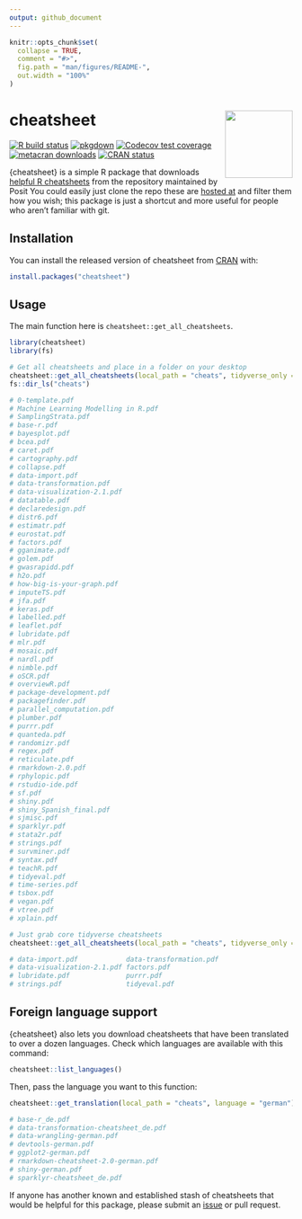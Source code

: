 ```yaml
---
output: github_document
---
```


<!-- README.md is generated from README.Rmd. Please edit that file -->

```r
knitr::opts_chunk$set(
  collapse = TRUE,
  comment = "#>",
  fig.path = "man/figures/README-",
  out.width = "100%"
)
```

# cheatsheet <img src='https://github.com/bradlindblad/cheatsheet/blob/main/fig/logo.png?raw=true' align="right" width="120" />


<!-- badges: start -->
[![R build status](https://github.com/bradlindblad/cheatsheet/workflows/R-CMD-check/badge.svg)](https://github.com/bradlindblad/cheatsheet/actions)
[![pkgdown](https://github.com/bradlindblad/cheatsheet/actions/workflows/pkgdown.yaml/badge.svg)](https://github.com/bradlindblad/cheatsheet/actions/workflows/pkgdown.yaml)
[![Codecov test coverage](https://app.codecov.io/gh/bradlindblad/cheatsheet/branch/main/graph/badge.svg)](https://app.codecov.io/gh/bradlindblad/cheatsheet?branch=main)
[![metacran downloads](https://cranlogs.r-pkg.org/badges/grand-total/cheatsheet)](https://cran.r-project.org/package=cheatsheet)
[![CRAN status](https://www.r-pkg.org/badges/version/cheatsheet)](https://CRAN.R-project.org/package=cheatsheet)




<!-- badges: end -->

{cheatsheet} is a simple R package that downloads [helpful R cheatsheets](https://posit.co/resources/cheatsheets/) from the repository maintained by Posit You could easily just clone the repo these are [hosted at](https://github.com/rstudio/cheatsheets) and filter them how you wish; this package is just a shortcut and more useful for people who aren't familiar with git.

## Installation

You can install the released version of cheatsheet from [CRAN](https://CRAN.R-project.org) with:

``` r
install.packages("cheatsheet")
```

## Usage

The main function here is `cheatsheet::get_all_cheatsheets`. 
```r
library(cheatsheet)
library(fs)

# Get all cheatsheets and place in a folder on your desktop
cheatsheet::get_all_cheatsheets(local_path = "cheats", tidyverse_only = FALSE)
fs::dir_ls("cheats")

# 0-template.pdf
# Machine Learning Modelling in R.pdf
# SamplingStrata.pdf
# base-r.pdf
# bayesplot.pdf
# bcea.pdf
# caret.pdf
# cartography.pdf
# collapse.pdf
# data-import.pdf
# data-transformation.pdf
# data-visualization-2.1.pdf
# datatable.pdf
# declaredesign.pdf
# distr6.pdf
# estimatr.pdf
# eurostat.pdf
# factors.pdf
# gganimate.pdf
# golem.pdf
# gwasrapidd.pdf
# h2o.pdf
# how-big-is-your-graph.pdf
# imputeTS.pdf
# jfa.pdf
# keras.pdf
# labelled.pdf
# leaflet.pdf
# lubridate.pdf
# mlr.pdf
# mosaic.pdf
# nardl.pdf
# nimble.pdf
# oSCR.pdf
# overviewR.pdf
# package-development.pdf
# packagefinder.pdf
# parallel_computation.pdf
# plumber.pdf
# purrr.pdf
# quanteda.pdf
# randomizr.pdf
# regex.pdf
# reticulate.pdf
# rmarkdown-2.0.pdf
# rphylopic.pdf
# rstudio-ide.pdf
# sf.pdf
# shiny.pdf
# shiny_Spanish_final.pdf
# sjmisc.pdf
# sparklyr.pdf
# stata2r.pdf
# strings.pdf
# survminer.pdf
# syntax.pdf
# teachR.pdf
# tidyeval.pdf
# time-series.pdf
# tsbox.pdf
# vegan.pdf
# vtree.pdf
# xplain.pdf


```

```r
# Just grab core tidyverse cheatsheets
cheatsheet::get_all_cheatsheets(local_path = "cheats", tidyverse_only = TRUE)

# data-import.pdf            data-transformation.pdf    
# data-visualization-2.1.pdf factors.pdf                
# lubridate.pdf              purrr.pdf                  
# strings.pdf                tidyeval.pdf 

```

## Foreign language support

{cheatsheet} also lets you download cheatsheets that have been translated to over a dozen languages. Check which languages are available with this command:
```r
cheatsheet::list_languages()
```

Then, pass the language you want to this function:
```r
cheatsheet::get_translation(local_path = "cheats", language = "german")

# base-r_de.pdf
# data-transformation-cheatsheet_de.pdf
# data-wrangling-german.pdf
# devtools-german.pdf
# ggplot2-german.pdf
# rmarkdown-cheatsheet-2.0-german.pdf
# shiny-german.pdf
# sparklyr-cheatsheet_de.pdf

```

If anyone has another known and established stash of cheatsheets that would be helpful for this package, please submit an [issue](https://github.com/bradlindblad/cheatsheet/issues) or pull request.
